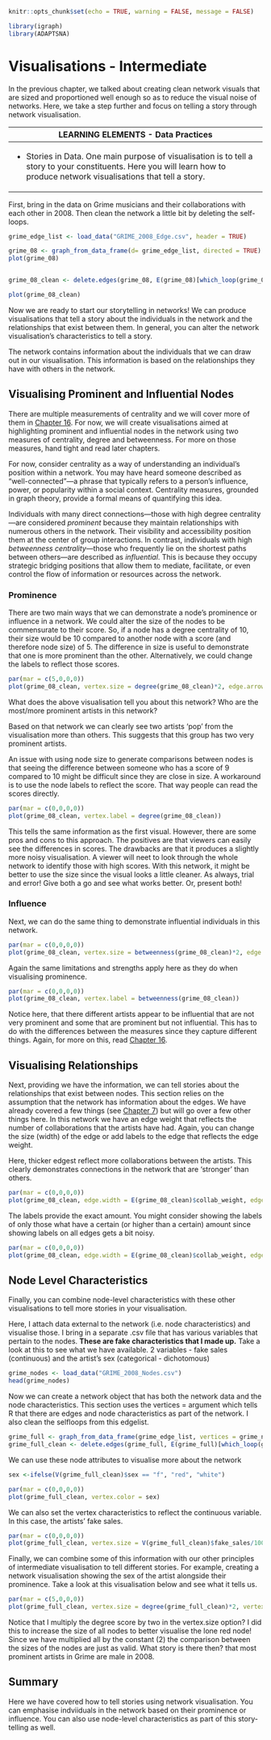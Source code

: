 ```r
knitr::opts_chunk$set(echo = TRUE, warning = FALSE, message = FALSE)
```

```r
library(igraph)
library(ADAPTSNA)
```

# Visualisations - Intermediate

In the previous chapter, we talked about creating clean network visuals that are sized and proportioned well enough so as to reduce the visual noise of networks. Here, we take a step further and focus on telling a story through network visualisation.

+------------------------------------------------------------------------------------------------------------------------------------------------------------------------------+
| LEARNING ELEMENTS - Data Practices                                                                                                                                           |
+==============================================================================================================================================================================+
| -   Stories in Data. One main purpose of visualisation is to tell a story to your constituents. Here you will learn how to produce network visualisations that tell a story. |
+------------------------------------------------------------------------------------------------------------------------------------------------------------------------------+

First, bring in the data on Grime musicians and their collaborations with each other in 2008. Then clean the network a little bit by deleting the self-loops.

```r
grime_edge_list <- load_data("GRIME_2008_Edge.csv", header = TRUE) 

grime_08 <- graph_from_data_frame(d= grime_edge_list, directed = TRUE)
plot(grime_08)


grime_08_clean <- delete.edges(grime_08, E(grime_08)[which_loop(grime_08)])

plot(grime_08_clean)

```

Now we are ready to start our storytelling in networks! We can produce visualisations that tell a story about the individuals in the network and the relationships that exist between them. In general, you can alter the network visualisation's characteristics to tell a story.

The network contains information about the individuals that we can draw out in our visualisation. This information is based on the relationships they have with others in the network.

## Visualising Prominent and Influential Nodes

There are multiple measurements of centrality and we will cover more of them in [Chapter 16](People%20In%20Networks.qmd). For now, we will create visualisations aimed at highlighting prominent and influential nodes in the network using two measures of centrality, degree and betweenness. For more on those measures, hand tight and read later chapters.

For now, consider centrality as a way of understanding an individual’s position within a network. You may have heard someone described as "well-connected"—a phrase that typically refers to a person’s influence, power, or popularity within a social context. Centrality measures, grounded in graph theory, provide a formal means of quantifying this idea.

Individuals with many direct connections—those with high degree centrality—are considered *prominent* because they maintain relationships with numerous others in the network. Their visibility and accessibility position them at the center of group interactions. In contrast, individuals with high *betweenness centrality*—those who frequently lie on the shortest paths between others—are described as *influential*. This is because they occupy strategic bridging positions that allow them to mediate, facilitate, or even control the flow of information or resources across the network.

### Prominence

There are two main ways that we can demonstrate a node's prominence or influence in a network. We could alter the size of the nodes to be commensurate to their score. So, if a node has a degree centrality of 10, their size would be 10 compared to another node with a score (and therefore node size) of 5. The difference in size is useful to demonstrate that one is more prominent than the other. Alternatively, we could change the labels to reflect those scores.

```r
par(mar = c(5,0,0,0))
plot(grime_08_clean, vertex.size = degree(grime_08_clean)*2, edge.arrow.size = 0.5, sub = "Node Size Presents More Prominent Artists")
```

What does the above visualisation tell you about this network? Who are the most/more prominent artists in this network?

Based on that network we can clearly see two artists 'pop' from the visualisation more than others. This suggests that this group has two very prominent artists.

An issue with using node size to generate comparisons between nodes is that seeing the difference between someone who has a score of 9 compared to 10 might be difficult since they are close in size. A workaround is to use the node labels to reflect the score. That way people can read the scores directly.

```r
par(mar = c(0,0,0,0)) 
plot(grime_08_clean, vertex.label = degree(grime_08_clean))
```

This tells the same information as the first visual. However, there are some pros and cons to this approach. The positives are that viewers can easily see the differences in scores. The drawbacks are that it produces a slightly more noisy visualisation. A viewer will neet to look through the whole network to identify those with high scores. With this network, it might be better to use the size since the visual looks a little cleaner. As always, trial and error! Give both a go and see what works better. Or, present both!

### Influence

Next, we can do the same thing to demonstrate influential individuals in this network.

```r
par(mar = c(0,0,0,0))
plot(grime_08_clean, vertex.size = betweenness(grime_08_clean)*2, edge.arrow.size = 0.5)
```

Again the same limitations and strengths apply here as they do when visualising prominence.

```r
par(mar = c(0,0,0,0))
plot(grime_08_clean, vertex.label = betweenness(grime_08_clean))
```

Notice here, that there different artists appear to be influential that are not very prominent and some that are prominent but not influential. This has to do with the differences between the measures since they capture different things. Again, for more on this, read [Chapter 16](People%20In%20Networks.qmd).

## Visualising Relationships

Next, providing we have the information, we can tell stories about the relationships that exist between nodes. This section relies on the assumption that the network has information about the edges. We have already covered a few things (see [Chapter 7](Node%20and%20Edge%20Attributes.qmd)) but will go over a few other things here. In this network we have an edge weight that reflects the number of collaborations that the artists have had. Again, you can change the size (width) of the edge or add labels to the edge that reflects the edge weight.

Here, thicker edgest reflect more collaborations between the artists. This clearly demonstrates connections in the network that are 'stronger' than others.

```r
par(mar = c(0,0,0,0))
plot(grime_08_clean, edge.width = E(grime_08_clean)$collab_weight, edge.arrow.size = 0.5, vertex.size = 6, vertex.label = NA)
```

The labels provide the exact amount. You might consider showing the labels of only those what have a certain (or higher than a certain) amount since showing labels on all edges gets a bit noisy.

```r
par(mar = c(0,0,0,0))
plot(grime_08_clean, edge.width = E(grime_08_clean)$collab_weight, edge.label = E(grime_08_clean)$collab_weight, edge.arrow.size = 0.5, vertex.size = 6, vertex.label = NA) 
```

## Node Level Characteristics

Finally, you can combine node-level characteristics with these other visualisations to tell more stories in your visualisation.

Here, I attach data external to the network (i.e. node characteristics) and visualise those. I bring in a separate .csv file that has various variables that pertain to the nodes. **These are fake characteristics that I made up.** Take a look at this to see what we have available. 2 variables - fake sales (continuous) and the artist's sex (categorical - dichotomous)

```r
grime_nodes <- load_data("GRIME_2008_Nodes.csv")
head(grime_nodes)
```

Now we can create a network object that has both the network data and the node characteristics. This section uses the vertices = argument which tells R that there are edges and node characteristics as part of the network. I also clean the selfloops from this edgelist.

```r
grime_full <- graph_from_data_frame(grime_edge_list, vertices = grime_nodes, directed = TRUE)
grime_full_clean <- delete.edges(grime_full, E(grime_full)[which_loop(grime_full)])
```

We can use these node attributes to visualise more about the network

```r
sex <-ifelse(V(grime_full_clean)$sex == "f", "red", "white")

par(mar = c(0,0,0,0))
plot(grime_full_clean, vertex.color = sex)
```

We can also set the vertex characteristics to reflect the continuous variable. In this case, the artists' fake sales.

```r
par(mar = c(0,0,0,0))
plot(grime_full_clean, vertex.size = V(grime_full_clean)$fake_sales/100)
```

Finally, we can combine some of this information with our other principles of intermediate visualisation to tell different stories. For example, creating a network visualisation showing the sex of the artist alongside their prominence. Take a look at this visualisation below and see what it tells us.

```r
par(mar = c(5,0,0,0))
plot(grime_full_clean, vertex.size = degree(grime_full_clean)*2, vertex.color = sex, edge.arrow.size = 0.5, vertex.label.cex = 0.75, sub = "Node Size Relfects Artist Prominence \n Red = Female, White = Male")
```

Notice that I multiply the degree score by two in the vertex.size option? I did this to increase the size of all nodes to better visualise the lone red node! Since we have multiplied all by the constant (2) the comparison between the sizes of the nodes are just as valid. What story is there then? that most prominent artists in Grime are male in 2008.

## Summary

Here we have covered how to tell stories using network visualisation. You can emphasise indviiduals in the network based on their prominence or influence. You can also use node-level characteristics as part of this story-telling as well.
